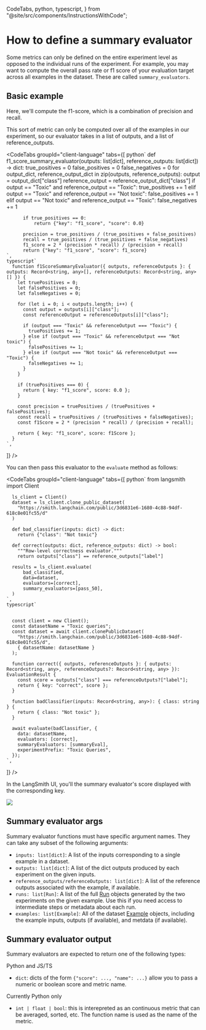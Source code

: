   CodeTabs,
  python,
  typescript,
} from "@site/src/components/InstructionsWithCode";

# How to define a summary evaluator

Some metrics can only be defined on the entire experiment level as opposed to the individual runs of the experiment.
For example, you may want to compute the overall pass rate or f1 score of your evaluation target across all examples in the dataset.
These are called `summary_evaluators`.

## Basic example

Here, we'll compute the f1-score, which is a combination of precision and recall.

This sort of metric can only be computed over all of the examples in our experiment, so our evaluator takes in a list of outputs, and a list of reference_outputs.

<CodeTabs
  groupId="client-language"
  tabs={[
    python`
      def f1_score_summary_evaluator(outputs: list[dict], reference_outputs: list[dict]) -> dict:
          true_positives = 0
          false_positives = 0
          false_negatives = 0
          for output_dict, reference_output_dict in zip(outputs, reference_outputs):
              output = output_dict["class"]
              reference_output = reference_output_dict["class"]
              if output == "Toxic" and reference_output == "Toxic":
                  true_positives += 1
              elif output == "Toxic" and reference_output == "Not toxic":
                  false_positives += 1
              elif output == "Not toxic" and reference_output == "Toxic":
                  false_negatives += 1

          if true_positives == 0:
              return {"key": "f1_score", "score": 0.0}

          precision = true_positives / (true_positives + false_positives)
          recall = true_positives / (true_positives + false_negatives)
          f1_score = 2 * (precision * recall) / (precision + recall)
          return {"key": "f1_score", "score": f1_score}
    `,
    typescript`
      function f1ScoreSummaryEvaluator({ outputs, referenceOutputs }: { outputs: Record<string, any>[], referenceOutputs: Record<string, any>[] }) {
        let truePositives = 0;
        let falsePositives = 0;
        let falseNegatives = 0;
        
        for (let i = 0; i < outputs.length; i++) {
          const output = outputs[i]["class"];
          const referenceOutput = referenceOutputs[i]["class"];
          
          if (output === "Toxic" && referenceOutput === "Toxic") {
            truePositives += 1;
          } else if (output === "Toxic" && referenceOutput === "Not toxic") {
            falsePositives += 1;
          } else if (output === "Not toxic" && referenceOutput === "Toxic") {
            falseNegatives += 1;
          }
        }
        
        if (truePositives === 0) {
          return { key: "f1_score", score: 0.0 };
        }
        
        const precision = truePositives / (truePositives + falsePositives);
        const recall = truePositives / (truePositives + falseNegatives);
        const f1Score = 2 * (precision * recall) / (precision + recall);
        
        return { key: "f1_score", score: f1Score };
      }
    `,
  ]}
/>

You can then pass this evaluator to the `evaluate` method as follows:

<CodeTabs
  groupId="client-language"
  tabs={[
    python`
      from langsmith import Client
      
      ls_client = Client()
      dataset = ls_client.clone_public_dataset(
        "https://smith.langchain.com/public/3d6831e6-1680-4c88-94df-618c8e01fc55/d"
      )
      
      def bad_classifier(inputs: dict) -> dict:
        return {"class": "Not toxic"}
        
      def correct(outputs: dict, reference_outputs: dict) -> bool:
        """Row-level correctness evaluator."""
        return outputs["class"] == reference_outputs["label"]

      results = ls_client.evaluate(
          bad_classified,
          data=dataset,
          evaluators=[correct],
          summary_evaluators=[pass_50],
      )
    `,
    typescript`


      const client = new Client();
      const datasetName = "Toxic queries";
      const dataset = await client.clonePublicDataset(
        "https://smith.langchain.com/public/3d6831e6-1680-4c88-94df-618c8e01fc55/d",
        { datasetName: datasetName }
      );

      function correct({ outputs, referenceOutputs }: { outputs: Record<string, any>, referenceOutputs?: Record<string, any> }): EvaluationResult {
        const score = outputs["class"] === referenceOutputs?["label"];
        return { key: "correct", score };
      }

      function badClassifier(inputs: Record<string, any>): { class: string } {
        return { class: "Not toxic" };
      }

      await evaluate(badClassifier, {
        data: datasetName,
        evaluators: [correct],
        summaryEvaluators: [summaryEval],
        experimentPrefix: "Toxic Queries",
      });
    `,

]}
/>

In the LangSmith UI, you'll the summary evaluator's score displayed with the corresponding key.

![](./static/summary_eval.png)

## Summary evaluator args

Summary evaluator functions must have specific argument names. They can take any subset of the following arguments:

- `inputs: list[dict]`: A list of the inputs corresponding to a single example in a dataset.
- `outputs: list[dict]`: A list of the dict outputs produced by each experiment on the given inputs.
- `reference_outputs/referenceOutputs: list[dict]`: A list of the reference outputs associated with the example, if available.
- `runs: list[Run]`: A list of the full [Run](/reference/data_formats/run_data_format) objects generated by the two experiments on the given example. Use this if you need access to intermediate steps or metadata about each run.
- `examples: list[Example]`: All of the dataset [Example](/reference/data_formats/example_data_format) objects, including the example inputs, outputs (if available), and metdata (if available).

## Summary evaluator output

Summary evaluators are expected to return one of the following types:

Python and JS/TS

- `dict`: dicts of the form `{"score": ..., "name": ...}` allow you to pass a numeric or boolean score and metric name.

Currently Python only

- `int | float | bool`: this is interepreted as an continuous metric that can be averaged, sorted, etc. The function name is used as the name of the metric.